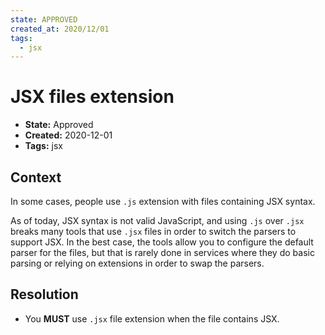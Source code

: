 ```yaml
---
state: APPROVED
created_at: 2020/12/01
tags:
  - jsx
---
```


# JSX files extension

- **State:** Approved
- **Created:** 2020-12-01
- **Tags:** jsx

## Context

In some cases, people use `.js` extension with files containing JSX syntax.

As of today, JSX syntax is not valid JavaScript, and using `.js` over `.jsx`
breaks many tools that use `.jsx` files in order to switch the parsers to support
JSX.
In the best case, the tools allow you to configure the default parser for
the files, but that is rarely done in services where they do basic parsing or
relying on extensions in order to swap the parsers.

## Resolution

- You **MUST** use `.jsx` file extension when the file contains JSX.
